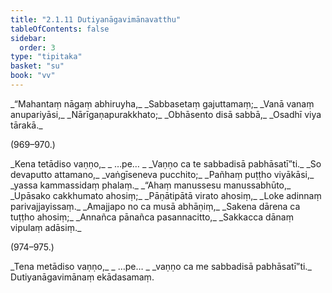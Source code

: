 ```yaml
---
title: "2.1.11 Dutiyanāgavimānavatthu"
tableOfContents: false
sidebar:
  order: 3
type: "tipitaka"
basket: "su"
book: "vv"
---
```



<DynamicBreadcrumb />

<Division number="968" book="vv">

<Paragraph number="811" type="verses" book="vv">
_“Mahantaṃ nāgaṃ abhiruyha,_  
_Sabbasetaṃ gajuttamaṃ;_  
_Vanā vanaṃ anupariyāsi,_  
_Nārīgaṇapurakkhato;_  
_Obhāsento disā sabbā,_  
_Osadhī viya tārakā._  


(969–970.)
</Paragraph>

<Paragraph number="812" type="verses" book="vv">
_Kena tetādiso vaṇṇo,_  
_ …pe… _  
_Vaṇṇo ca te sabbadisā pabhāsatī”ti._  

</Paragraph>

</Division>
<Division number="971" book="vv">

<Paragraph number="813" type="verses" book="vv">
_So devaputto attamano,_  
_vaṅgīseneva pucchito;_  
_Pañhaṃ puṭṭho viyākāsi,_  
_yassa kammassidaṃ phalaṃ._  

</Paragraph>

</Division>
<Division number="972" book="vv">

<Paragraph number="814" type="verses" book="vv">
_“Ahaṃ manussesu manussabhūto,_  
_Upāsako cakkhumato ahosiṃ;_  
_Pāṇātipātā virato ahosiṃ,_  
_Loke adinnaṃ parivajjayissaṃ._  

</Paragraph>

</Division>
<Division number="973" book="vv">

<Paragraph number="815" type="verses" book="vv">
_Amajjapo no ca musā abhāṇiṃ,_  
_Sakena dārena ca tuṭṭho ahosiṃ;_  
_Annañca pānañca pasannacitto,_  
_Sakkacca dānaṃ vipulaṃ adāsiṃ._  


(974–975.)
</Paragraph>

<Paragraph number="816" type="verses" book="vv">
_Tena metādiso vaṇṇo,_  
_ …pe… _  
_vaṇṇo ca me sabbadisā pabhāsatī”ti._  


</Paragraph>
</Division>

<Paragraph number="817" type="center" book="vv">
Dutiyanāgavimānaṃ ekādasamaṃ.
</Paragraph>